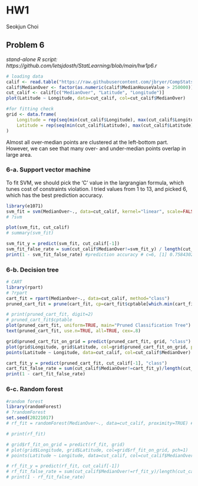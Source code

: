 # HW1

Seokjun Choi

## Problem 6

*stand-alone R script: https://github.com/letsjdosth/StatLearning/blob/main/hw1p6.r*

```r
# loading data
calif <- read.table("https://raw.githubusercontent.com/jbryer/CompStats/master/Data/cadata.dat",header = TRUE)
calif$MedianOver <- factor(as.numeric(calif$MedianHouseValue > 250000))
cut_calif <- calif[c("MedianOver", "Latitude", "Longitude")]
plot(Latitude ~ Longitude, data=cut_calif, col=cut_calif$MedianOver)

#for fitting check
grid <- data.frame(
    Longitude = rep(seq(min(cut_calif$Longitude), max(cut_calif$Longitude), length.out=100), each=100),
    Latitude = rep(seq(min(cut_calif$Latitude), max(cut_calif$Latitude), length.out=100), times=100)
)
```

Almost all over-median points are clustered at the left-bottom part.
However, we can see that many over- and under-median points overlap in large area.


### 6-a. Support vector machine

To fit SVM, we should pick the 'C' value in the largrangian formula, which tunes cost of constraints violation.
I tried values from 1 to 13, and picked 6, which has the best prediction accuracy.

```r
library(e1071)
svm_fit = svm(MedianOver~., data=cut_calif, kernel="linear", scale=FALSE, cost=6)
# ?svm
```
```r
plot(svm_fit, cut_calif)
# summary(svm_fit)
```

```r
svm_fit_y = predict(svm_fit, cut_calif[-1])
svm_fit_false_rate = sum(cut_calif$MedianOver!=svm_fit_y) / length(cut_calif$MedianOver)
print(1 - svm_fit_false_rate) #prediction accuracy # c=6, [1] 0.7584302
```


### 6-b. Decision tree


```r
# CART
library(rpart)
# ?rpart
cart_fit = rpart(MedianOver~., data=cut_calif, method="class")
pruned_cart_fit = prune(cart_fit, cp=cart_fit$cptable[which.min(cart_fit$cptable[,"xerror"]),"CP"])
```
```r
# print(pruned_cart_fit, digit=2)
# pruned_cart_fit$cptable
plot(pruned_cart_fit, uniform=TRUE, main="Pruned Classification Tree")
text(pruned_cart_fit, use.n=TRUE, all=TRUE, cex=.8)

grid$pruned_cart_fit_on_grid = predict(pruned_cart_fit, grid, "class")
plot(grid$Longitude, grid$Latitude, col=grid$pruned_cart_fit_on_grid, pch=1)
points(Latitude ~ Longitude, data=cut_calif, col=cut_calif$MedianOver)
```

```r
cart_fit_y = predict(pruned_cart_fit, cut_calif[-1], "class")
cart_fit_false_rate = sum(cut_calif$MedianOver!=cart_fit_y)/length(cut_calif$MedianOver)
print(1 - cart_fit_false_rate)
```

### 6-c. Random forest

```r
#random forest
library(randomForest)
# ?randomForest
set.seed(20221017)
# rf_fit = randomForest(MedianOver~., data=cut_calif, proximity=TRUE) #super time consuming, memory burst!!
```

```r
# print(rf_fit)

# grid$rf_fit_on_grid = predict(rf_fit, grid)
# plot(grid$Longitude, grid$Latitude, col=grid$rf_fit_on_grid, pch=1)
# points(Latitude ~ Longitude, data=cut_calif, col=cut_calif$MedianOver)
```
```r
# rf_fit_y = predict(rf_fit, cut_calif[-1])
# rf_fit_false_rate = sum(cut_calif$MedianOver!=rf_fit_y)/length(cut_calif$MedianOver)
# print(1 - rf_fit_false_rate)
```